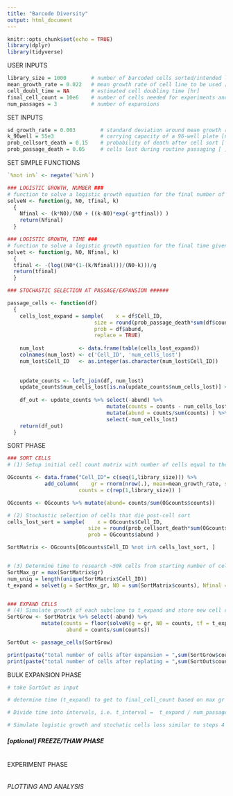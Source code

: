 ---
title: "Barcode Diversity"
output: html_document
---

```{r setup, include=FALSE}
knitr::opts_chunk$set(echo = TRUE)
library(dplyr)
library(tidyverse)
```

############ USER INPUTS ####################################
```{r}
library_size = 1000        # number of barcoded cells sorted/intended library size [number of cells]
mean_growth_rate = 0.022   # mean growth rate of cell line to be used [1/hr]
cell_doubl_time = NA       # estimated cell doubling time [hr]
final_cell_count = 10e6    # number of cells needed for experiments and freezebacks
num_passages = 3           # number of expansions

```


############ SET INPUTS ####################################
```{r}
sd_growth_rate = 0.003        # standard deviation around mean growth rate [1/hr]
k_96well = 55e3               # carrying capacity of a 96-well plate [number of cells]
prob_cellsort_death = 0.15    # probability of death after cell sort [ ]
prob_passage_death = 0.05     # cells lost during routine passaging [ ]
```


######## SET SIMPLE FUNCTIONS ##############################
```{r}
`%not in%` <- negate(`%in%`)

### LOGISTIC GROWTH, NUMBER ###
# function to solve a logistic growth equation for the final number of cells given growth rate, starting number of cells, carrying capacity and the final time point
solveN <- function(g, N0, tfinal, k)
  {
    Nfinal <- (k*N0)/(N0 + ((k-N0)*exp(-g*tfinal)) )
    return(Nfinal)
  }

### LOGISTIC GROWTH, TIME ###
# function to solve a logistic growth equation for the final time given growth rate, starting number of cells, carrying capacity, and the final number of cells
solvet <- function(g, N0, Nfinal, k)
  {
  tfinal <- -(log((N0*(1-(k/Nfinal)))/(N0-k)))/g  
  return(tfinal)
  }

### STOCHASTIC SELECTION AT PASSAGE/EXPANSION ######

passage_cells <- function(df)
  {
    cells_lost_expand = sample(    x = df$Cell_ID,                                   # choose from set of Cell_IDs in data frame
                            size = round(prob_passage_death*sum(df$counts)),         # select number of cells equal to current number of cells multiplied by probability of death post cell sort (prob_cellsort_death)
                            prob = df$abund,                                         # weight probability of Cell_ID selection by abundance
                            replace = TRUE)                                         
  
    num_lost           <- data.frame(table(cells_lost_expand))                 # count occurrences of each cell id in cells_lost_expand
    colnames(num_lost) <- c('Cell_ID', 'num_cells_lost')                       # rename columns
    num_lost$Cell_ID   <- as.integer(as.character(num_lost$Cell_ID))           # change data type of cell_id column to intege
      
    
    update_counts <- left_join(df, num_lost)                                           # join with original data frame with current cell counts
    update_counts$num_cells_lost[is.na(update_counts$num_cells_lost)] <- 0
    
    df_out <- update_counts %>% select(-abund) %>%                                       # remove old abundance data
                                mutate(counts = counts - num_cells_lost) %>%             # calculate new counts by subtracting num_cells_lost occurences from previous count
                                mutate(abund = counts/sum(counts) ) %>%                  # calculate new abundance data
                                select(-num_cells_lost)                                  # remove unnecessary columns
    return(df_out)
  }

```



############ SORT PHASE ####################################
```{r}
### SORT CELLS
# (1) Setup initial cell count matrix with number of cells equal to the number of cells sorted

OGcounts <- data.frame("Cell_ID"= c(seq(1,library_size))) %>%                             # create matrix with cells equal to sorted library size
            add_column(    gr = rnorm(nrow(.), mean=mean_growth_rate, sd=sd_growth_rate), # sample growth rates from normal distribution
                       counts = c(rep(1,library_size)) )                                  # set initial count of each subclone to 1

OGcounts <- OGcounts %>% mutate(abund= counts/sum(OGcounts$counts))                       # add new column for subclonal abundance

# (2) Stochastic selection of cells that die post-cell sort
cells_lost_sort = sample(    x = OGcounts$Cell_ID,                                        # choose from set of Cell_IDs in data frame
                          size = round(prob_cellsort_death*sum(OGcounts$counts)),         # select number of cells equal to current number of cells multiplied by probability of death post cell sort (prob_cellsort_death)
                          prob = OGcounts$abund )                                         # weight probability of Cell_ID selection by abundance

SortMatrix <- OGcounts[OGcounts$Cell_ID %not in% cells_lost_sort, ]                       # store selected cells in new data frame


# (3) Determine time to research ~50k cells from starting number of cells post-sort
SortMax_gr = max(SortMatrix$gr)                                                           # calculate max growth rate of selected cells
num_uniq = length(unique(SortMatrix$Cell_ID))
t_expand = solvet(g = SortMax_gr, N0 = sum(SortMatrix$counts), Nfinal = 0.80*k_96well, k = k_96well)   # solve logistic growth equation for expansion time


### EXPAND CELLS
# (4) Simulate growth of each subclone to t_expand and store new cell counts and abundance in data frame
SortGrow <- SortMatrix %>% select(-abund) %>% 
           mutate(counts = floor(solveN(g = gr, N0 = counts, tf = t_expand, k = k_96well)), # solve logistic growth for N at expansion time for each Cell_ID        
                   abund = counts/sum(counts))                                              # determine abundance of each Cell_ID in population

SortOut <- passage_cells(SortGrow)

print(paste("total number of cells after expansion = ",sum(SortGrow$counts)))
print(paste("total number of cells after replating = ",sum(SortOut$counts)))
```

######### BULK EXPANSION PHASE #############################
```{r}
# take SortOut as input

# determine time (t_expand) to get to final_cell_count based on max gr in data frame

# Divide time into intervals, i.e. t_interval =  t_expand / num_passages-1

# Simulate logistic growth and stochatic cells loss similar to steps 4 and 5 above for each time step

```



##### [optional] FREEZE/THAW PHASE #########################
```{r}

```


######### EXPERIMENT PHASE #################################
```{r}

```

###### PLOTTING AND ANALYSIS #################################
```{r}

```


